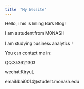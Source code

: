 ---
title: "My Website"
---

Hello, This is linling Bai's Blog!

I am a student from MONASH

I am studying business analytics！

You can contact me in:

QQ:353621303

wechat:KiryuL

email:lbai0014@student.monash.edu
